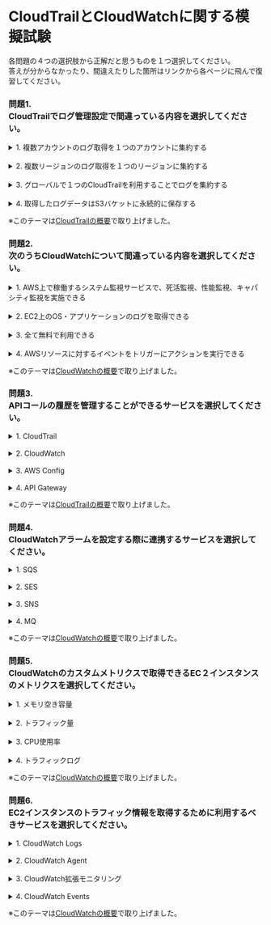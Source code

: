 # CloudTrailとCloudWatchに関する模擬試験

各問題の４つの選択肢から正解だと思うものを１つ選択してください。  
答えが分からなかったり、間違えたりした箇所はリンクから各ページに飛んで復習してください。
### 問題1. <br/>CloudTrailでログ管理設定で間違っている内容を選択してください。
<details><summary>1. 複数アカウントのログ取得を１つのアカウントに集約する</summary>1.は不正解です。<br/>AWS Organizationsと連携することで、複数アカウントのログ取得を１つのアカウントに集約することができます。</details><br/>
<details><summary>2. 複数リージョンのログ取得を１つのリージョンに集約する</summary>2.は不正解です。<br/>複数リージョンのログ取得を１つのリージョンに集約することが可能です。</details><br/>
<details><summary>3. グローバルで１つのCloudTrailを利用することでログを集約する</summary>正解です。<br/>グローバルで１つのCloudTrailを利用することでログを集約するのではなく、それぞれのCloudTrailを各リージョンやアカウントで有効化した上で、１つのCloudTrailに集約化することになります。</details><br/>
<details><summary>4. 取得したログデータはS3バケットに永続的に保存する</summary>4.は不正解です。<br/>取得したログデータはS3バケットに永続的に保存することが可能です。</details>

※このテーマは[CloudTrailの概要](aws_cp_cloudtrail_overview)で取り上げました。

### 問題2. <br/>次のうちCloudWatchについて間違っている内容を選択してください。
<details><summary>1. AWS上で稼働するシステム監視サービスで、死活監視、性能監視、キャパシティ監視を実施できる</summary>1.は不正解です。<br/>CloudWatchはAWS上で稼働するシステム監視サービスで、死活監視、性能監視、キャパシティ監視を実施できます。</details><br/>
<details><summary>2. EC2上のOS・アプリケーションのログを取得できる</summary>2.は不正解です。<br/>EC2インスタンスにエージェントをインストールすることで、EC2上のOS・アプリケーションのログを取得できます。</details><br/>
<details><summary>3. 全て無料で利用できる</summary>正解です。<br/>CloudWatchは有料枠により利用内容を拡充できます。<br/>すべてのカスタムメトリックの料金は時間単位で請求され、メトリクスをCloudWatchに送信したときにのみ計算されます。</details><br/>
<details><summary>4. AWSリソースに対するイベントをトリガーにアクションを実行できる</summary>4.は不正解です。<br/>CloudWatchイベントでAWSリソースに対するイベントをトリガーにアクションを実行できます。</details>

※このテーマは[CloudWatchの概要](aws_cp_cloudwatch_overview)で取り上げました。

### 問題3. <br/>APIコールの履歴を管理することができるサービスを選択してください。
<details><summary>1. CloudTrail</summary>正解です。<br/>CloudTrailのキャプチャされるコールには、コンソールからの呼び出しと、APIオペレーションへのコード呼び出しが含まれます。</details><br/>
<details><summary>2. CloudWatch</summary>2.は不正解です。<br/>CloudTrailのキャプチャされるコールには、コンソールからの呼び出しと、APIオペレーションへのコード呼び出しが含まれます。</details><br/>
<details><summary>3. AWS Config</summary>3.は不正解です。<br/>CloudTrailのキャプチャされるコールには、コンソールからの呼び出しと、APIオペレーションへのコード呼び出しが含まれます。</details><br/>
<details><summary>4. API Gateway</summary>4.は不正解です。<br/>CloudTrailのキャプチャされるコールには、コンソールからの呼び出しと、APIオペレーションへのコード呼び出しが含まれます。</details>

※このテーマは[CloudTrailの概要](aws_cp_cloudtrail_overview)で取り上げました。

### 問題4. <br/>CloudWatchアラームを設定する際に連携するサービスを選択してください。
<details><summary>1. SQS</summary>1.は不正解です。<br/>CloudWatchアラームは取得したメトリクスにしきい値を設定し、しきい値を超えたら通知などを行うことができる機能です。<br/>Amazon SNSによるトピックを作成して通知を設定します。</details><br/>
<details><summary>2. SES</summary>2.は不正解です。<br/>CloudWatchアラームは取得したメトリクスにしきい値を設定し、しきい値を超えたら通知などを行うことができる機能です。<br/>Amazon SNSによるトピックを作成して通知を設定します。</details><br/>
<details><summary>3. SNS</summary>正解です。<br/>CloudWatchアラームは取得したメトリクスにしきい値を設定し、しきい値を超えたら通知などを行うことができる機能です。<br/>Amazon SNSによるトピックを作成して通知を設定します。</details><br/>
<details><summary>4. MQ</summary>4.は不正解です。<br/>CloudWatchアラームは取得したメトリクスにしきい値を設定し、しきい値を超えたら通知などを行うことができる機能です。<br/>Amazon SNSによるトピックを作成して通知を設定します。</details>

※このテーマは[CloudWatchの概要](aws_cp_cloudwatch_overview)で取り上げました。

### 問題5. <br/>CloudWatchのカスタムメトリクスで取得できるEC２インスタンスのメトリクスを選択してください。
<details><summary>1. メモリ空き容量</summary>正解です。<br/>Amazon CloudWatchのカスタムメトリクスを作成することで、メモリとディスクのメトリクスを取得することができます。<br/>メモリ空き容量は標準メトリクスでは取得することができません。</details><br/>
<details><summary>2. トラフィック量</summary>2.は不正解です。<br/>Amazon CloudWatch カスタムメトリクスを作成することで、メモリとディスクのメトリクスを取得することができます。<br/>メモリ空き容量は標準メトリクスでは取得することができません。</details><br/>
<details><summary>3. CPU使用率</summary>3.は不正解です。<br/>Amazon CloudWatchのカスタムメトリクスを作成することで、メモリとディスクのメトリクスを取得することができます。<br/>メモリ空き容量は標準メトリクスでは取得することができません。</details><br/>
<details><summary>4. トラフィックログ</summary>4.は不正解です。<br/>Amazon CloudWatch カスタムメトリクスを作成することで、メモリとディスクのメトリクスを取得することができます。<br/>メモリ空き容量は標準メトリクスでは取得することができません。</details>

※このテーマは[CloudWatchの概要](aws_cp_cloudwatch_overview)で取り上げました。

### 問題6. <br/>EC2インスタンスのトラフィック情報を取得するために利用するべきサービスを選択してください。
<details><summary>1. CloudWatch Logs</summary>正解です。<br/>CloudWatchログを利用することで、ネットワークインターフェイスの種類にかかわらず、Amazon EC2コンソールまたは Amazon EC2 APIを使用してネットワークインターフェイスのフローログを作成して、トラフィック情報を取得することができます。</details><br/>
<details><summary>2. CloudWatch Agent</summary>2.は不正解です。<br/>CloudWatchログを利用することで、ネットワークインターフェイスの種類にかかわらず、Amazon EC2コンソールまたは Amazon EC2 APIを使用してネットワークインターフェイスのフローログを作成して、トラフィック情報を取得することができます。</details><br/>
<details><summary>3. CloudWatch拡張モニタリング</summary>3.は不正解です。<br/>CloudWatchログを利用することで、ネットワークインターフェイスの種類にかかわらず、Amazon EC2コンソールまたは Amazon EC2 APIを使用してネットワークインターフェイスのフローログを作成して、トラフィック情報を取得することができます。</details><br/>
<details><summary>4. CloudWatch Events</summary>4.は不正解です。<br/>CloudWatchログを利用することで、ネットワークインターフェイスの種類にかかわらず、Amazon EC2コンソールまたは Amazon EC2 APIを使用してネットワークインターフェイスのフローログを作成して、トラフィック情報を取得することができます。</details>

※このテーマは[CloudWatchの概要](aws_cp_cloudwatch_overview)で取り上げました。